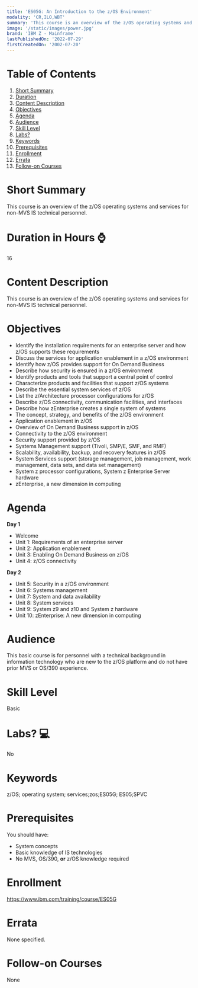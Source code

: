 ```yaml
---
title: 'ES05G: An Introduction to the z/OS Environment'
modality: 'CR,ILO,WBT'
summary: 'This course is an overview of the z/OS operating systems and services for non-MVS IS technical personnel.'
image: '/static/images/power.jpg'
brand: 'IBM Z - Mainframe'
lastPublishedOn: '2022-07-29'
firstCreatedOn: '2002-07-20'
---
```

# Table of Contents
1.  [Short Summary](#short-summary)
2.  [Duration](#duration-in-hours-)
3.  [Content Description](#content-description)
4.  [Objectives](#objectives)
5.  [Agenda](#agenda)
6.  [Audience](#audience)
7.  [Skill Level](#skill-level)
8.  [Labs?](#labs-)
9.  [Keywords](#keywords)
10. [Prerequisites](#prerequisites)
11. [Enrollment](#enrollment)
12. [Errata](#errata)
13. [Follow-on Courses](#follow-on-courses)

# Short Summary
This course is an overview of the z/OS operating systems and services for non-MVS IS technical personnel.

# Duration in Hours ⌚
16

# Content Description
This course is an overview of the z/OS operating systems and services for non-MVS IS technical personnel.



# Objectives
* Identify the installation requirements for an enterprise server and how z/OS supports these requirements
* Discuss the services for application enablement in a z/OS environment
* Identify how z/OS provides support for On Demand Business
* Describe how security is ensured in a z/OS environment
* Identify products and tools that support a central point of control
* Characterize products and facilities that support z/OS systems
* Describe the essential system services of z/OS
* List the z/Architecture processor configurations for z/OS
* Describe z/OS connectivity, communication facilities, and interfaces
* Describe how zEnterprise creates a single system of systems
* The concept, strategy, and benefits of the z/OS environment
* Application enablement in z/OS
* Overview of On Demand Business support in z/OS
* Connectivity to the z/OS environment
* Security support provided by z/OS
* Systems Management support (Tivoli, SMP/E, SMF, and RMF)
* Scalability, availability, backup, and recovery features in z/OS
* System Services support (storage management, job management, work management, data sets, and data set management)
* System z processor configurations, System z Enterprise Server hardware
* zEnterprise, a new dimension in computing


# Agenda
**Day 1**

* Welcome
* Unit 1: Requirements of an enterprise server
* Unit 2: Application enablement
* Unit 3: Enabling On Demand Business on z/OS
* Unit 4: z/OS connectivity

**Day 2**

* Unit 5: Security in a z/OS environment
* Unit 6: Systems management
* Unit 7: System and data availability
* Unit 8: System services
* Unit 9: System z9 and z10 and System z hardware
* Unit 10: zEnterprise: A new dimension in computing


# Audience
This basic course is for personnel with a technical background in information technology who are new to the z/OS platform and do not have prior MVS or OS/390 experience.



# Skill Level
Basic               

# Labs? 💻
No

# Keywords
z/OS; operating system; services;zos;ES05G; ES05;SPVC

# Prerequisites
You should have:


* System concepts
* Basic knowledge of IS technologies
* No MVS, OS/390, **or** z/OS knowledge required


# Enrollment
https://www.ibm.com/training/course/ES05G

# Errata
None specified.

# Follow-on Courses
None

